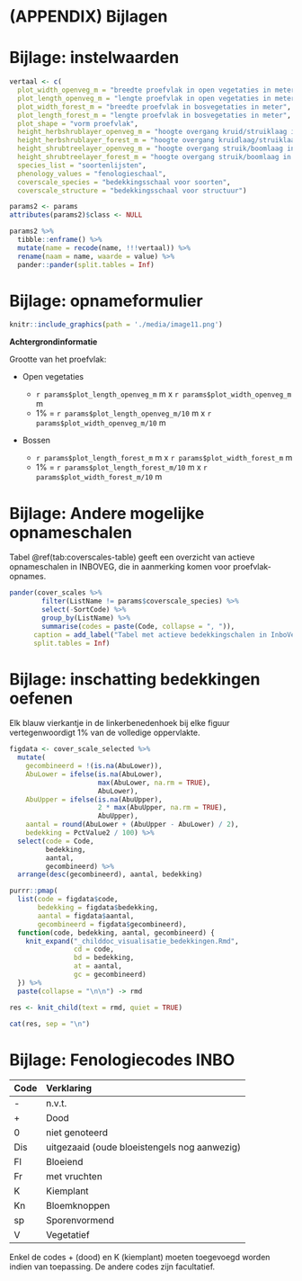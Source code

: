 # (APPENDIX) Bijlagen {.unnumbered}

# Bijlage: instelwaarden {#bijlage-params}

```r
vertaal <- c(
  plot_width_openveg_m = "breedte proefvlak in open vegetaties in meter",
  plot_length_openveg_m = "lengte proefvlak in open vegetaties in meter",
  plot_width_forest_m = "breedte proefvlak in bosvegetaties in meter",
  plot_length_forest_m = "lengte proefvlak in bosvegetaties in meter",
  plot_shape = "vorm proefvlak",
  height_herbshrublayer_openveg_m = "hoogte overgang kruid/struiklaag in open vegetaties in meter",
  height_herbshrublayer_forest_m = "hoogte overgang kruidlaag/struiklaag in bosvegetaties in meter",
  height_shrubtreelayer_openveg_m = "hoogte overgang struik/boomlaag in open vegetaties in meter",
  height_shrubtreelayer_forest_m = "hoogte overgang struik/boomlaag in bosvegetaties in meter",
  species_list = "soortenlijsten",
  phenology_values = "fenologieschaal",
  coverscale_species = "bedekkingsschaal voor soorten",
  coverscale_structure = "bedekkingsschaal voor structuur")

params2 <- params
attributes(params2)$class <- NULL

params2 %>%
  tibble::enframe() %>%
  mutate(name = recode(name, !!!vertaal)) %>%
  rename(naam = name, waarde = value) %>%
  pander::pander(split.tables = Inf)
```

# Bijlage: opnameformulier {#bijlage-opnameformulier}

```r
knitr::include_graphics(path = './media/image11.png')
```

**Achtergrondinformatie**

Grootte van het proefvlak:

-   Open vegetaties

    -   `r params$plot_length_openveg_m` m x `r params$plot_width_openveg_m` m
    -   1% = `r params$plot_length_openveg_m/10` m x `r params$plot_width_openveg_m/10` m

-   Bossen

    -   `r params$plot_length_forest_m` m x `r params$plot_width_forest_m` m
    -   1% = `r params$plot_length_forest_m/10` m x `r params$plot_width_forest_m/10` m

# Bijlage: Andere mogelijke opnameschalen

Tabel \@ref(tab:coverscales-table) geeft een overzicht van actieve opnameschalen in INBOVEG, die in aanmerking komen voor proefvlak-opnames.

```r
pander(cover_scales %>%
        filter(ListName != params$coverscale_species) %>%
        select(-SortCode) %>%
        group_by(ListName) %>%
        summarise(codes = paste(Code, collapse = ", ")), 
      caption = add_label("Tabel met actieve bedekkingschalen in InboVeg"),
      split.tables = Inf)
```

# Bijlage: inschatting bedekkingen oefenen

Elk blauw vierkantje in de linkerbenedenhoek bij elke figuur vertegenwoordigt 1% van de volledige oppervlakte.

```r
figdata <- cover_scale_selected %>%
  mutate(
    gecombineerd = !(is.na(AbuLower)),
    AbuLower = ifelse(is.na(AbuLower), 
                      max(AbuLower, na.rm = TRUE),
                      AbuLower),
    AbuUpper = ifelse(is.na(AbuUpper), 
                      2 * max(AbuUpper, na.rm = TRUE),
                      AbuUpper),
    aantal = round(AbuLower + (AbuUpper - AbuLower) / 2),
    bedekking = PctValue2 / 100) %>%
  select(code = Code, 
         bedekking,
         aantal,
         gecombineerd) %>%
  arrange(desc(gecombineerd), aantal, bedekking)

purrr::pmap(
  list(code = figdata$code,
       bedekking = figdata$bedekking,
       aantal = figdata$aantal,
       gecombineerd = figdata$gecombineerd), 
  function(code, bedekking, aantal, gecombineerd) {
    knit_expand("_childdoc_visualisatie_bedekkingen.Rmd", 
                cd = code,
                bd = bedekking,
                at = aantal,
                gc = gecombineerd)
  }) %>%
  paste(collapse = "\n\n") -> rmd

res <- knit_child(text = rmd, quiet = TRUE)

cat(res, sep = "\n")
```

# Bijlage: Fenologiecodes INBO

| Code | Verklaring                                   |
|:-----|:---------------------------------------------|
| \-   | n.v.t.                                       |
| \+   | Dood                                         |
| 0    | niet genoteerd                               |
| Dis  | uitgezaaid (oude bloeistengels nog aanwezig) |
| Fl   | Bloeiend                                     |
| Fr   | met vruchten                                 |
| K    | Kiemplant                                    |
| Kn   | Bloemknoppen                                 |
| sp   | Sporenvormend                                |
| V    | Vegetatief                                   |

Enkel de codes + (dood) en K (kiemplant) moeten toegevoegd worden indien van toepassing.
De andere codes zijn facultatief.
